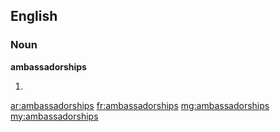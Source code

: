 ==English==

===Noun===
'''ambassadorships'''

# {{plural of|ambassadorship}}

[[ar:ambassadorships]]
[[fr:ambassadorships]]
[[mg:ambassadorships]]
[[my:ambassadorships]]